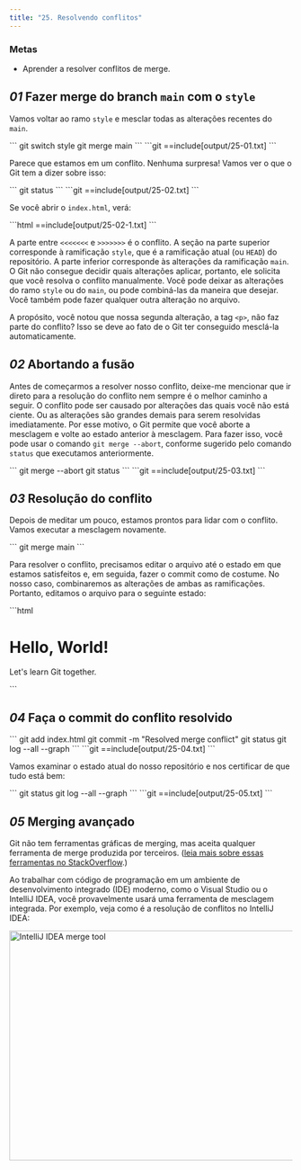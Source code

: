 ```yaml
---
title: "25. Resolvendo conflitos"
---
```


### Metas

- Aprender a resolver conflitos de merge.

## _01_ Fazer merge do branch `main` com o `style`

Vamos voltar ao ramo `style` e mesclar todas as alterações recentes do `main`.

<Run>
```
git switch style
git merge main
```
</Run>

<Output>
```git
==include[output/25-01.txt]
```
</Output>

Parece que estamos em um conflito. Nenhuma surpresa! Vamos ver o que o Git tem a dizer sobre isso:

<Run>
```
git status
```
</Run>

<Output>
```git
==include[output/25-02.txt]
```
</Output>

Se você abrir o `index.html`, verá:

<File file="index.html">
```html
==include[output/25-02-1.txt]
```
</File>

A parte entre `<<<<<<<` e `>>>>>>>` é o conflito. A seção na parte superior corresponde à ramificação `style`, que é a ramificação atual (ou `HEAD`) do repositório. A parte inferior corresponde às alterações da ramificação `main`. O Git não consegue decidir quais alterações aplicar, portanto, ele solicita que você resolva o conflito manualmente. Você pode deixar as alterações do ramo `style` ou do `main`, ou pode combiná-las da maneira que desejar. Você também pode fazer qualquer outra alteração no arquivo.

A propósito, você notou que nossa segunda alteração, a tag `<p>`, não faz parte do conflito? Isso se deve ao fato de o Git ter conseguido mesclá-la automaticamente.

## _02_ Abortando a fusão

Antes de começarmos a resolver nosso conflito, deixe-me mencionar que ir direto para a resolução do conflito nem sempre é o melhor caminho a seguir. O conflito pode ser causado por alterações das quais você não está ciente. Ou as alterações são grandes demais para serem resolvidas imediatamente. Por esse motivo, o Git permite que você aborte a mesclagem e volte ao estado anterior à mesclagem. Para fazer isso, você pode usar o comando `git merge --abort`, conforme sugerido pelo comando `status` que executamos anteriormente.

<Run>
```
git merge --abort
git status
```
</Run>

<Output>
```git
==include[output/25-03.txt]
```
</Output>

## _03_ Resolução do conflito

Depois de meditar um pouco, estamos prontos para lidar com o conflito. Vamos executar a mesclagem novamente.

<Run>
```
git merge main
```
</Run>

Para resolver o conflito, precisamos editar o arquivo até o estado em que estamos satisfeitos e, em seguida, fazer o commit como de costume. No nosso caso, combinaremos as alterações de ambas as ramificações. Portanto, editamos o arquivo para o seguinte estado:

<File file="index.html">
```html
<!-- Author: Alexander Shvets (alex@githowto.com) -->
<html>
  <head>
    <title>Hello World Page</title>
    <link type="text/css" rel="stylesheet" media="all" href="style.css" />
  </head>
  <body>
    <h1>Hello, World!</h1>
    <p>Let's learn Git together.</p>
  </body>
</html>
```
</File>

## _04_ Faça o commit do conflito resolvido

<Run>
```
git add index.html
git commit -m "Resolved merge conflict"
git status
git log --all --graph
```
</Run>

<Output>
```git
==include[output/25-04.txt]
```
</Output>

Vamos examinar o estado atual do nosso repositório e nos certificar de que tudo está bem:

<Run>
```
git status
git log --all --graph
```
</Run>

<Output>
```git
==include[output/25-05.txt]
```
</Output>


## _05_ Merging avançado

Git não tem ferramentas gráficas de merging, mas aceita qualquer ferramenta de merge produzida por terceiros. ([leia mais sobre essas ferramentas no StackOverflow](http://stackoverflow.com/questions/137102/whats-the-best-visual-merge-tool-for-git).)

Ao trabalhar com código de programação em um ambiente de desenvolvimento integrado (IDE) moderno, como o Visual Studio ou o IntelliJ IDEA, você provavelmente usará uma ferramenta de mesclagem integrada. Por exemplo, veja como é a resolução de conflitos no IntelliJ IDEA:

<img src="/images/screenshots/ide-merge.png" srcSet="/images/screenshots/ide-merge-2x.png 2x" alt="IntelliJ IDEA merge tool" width="1000" height="409"/>
